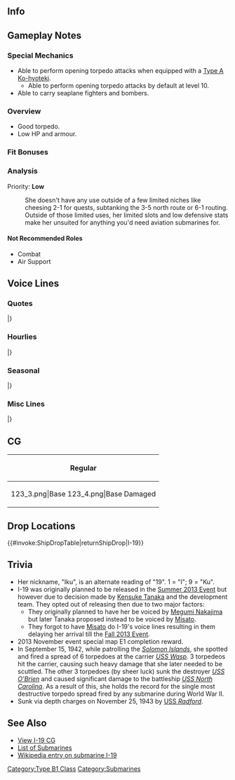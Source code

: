 ==Info==
{{KanmusuInfo|ID=123}}
{{KanmusuInfo|ID=123a}}

==Gameplay Notes==
===Special Mechanics===
* Able to perform opening torpedo attacks when equipped with a [[Type A Ko-hyoteki]].
** Able to perform opening torpedo attacks by default at level 10.
* Able to carry seaplane fighters and bombers.

===Overview===
* Good torpedo.
* Low HP and armour.

===Fit Bonuses===
{{:{{BASEPAGENAME}}/Equipment Bonuses}}

===Analysis===
Priority: '''Low'''

: She doesn't have any use outside of a few limited niches like cheesing 2-1 for quests, subtanking the 3-5 north route or 6-1 routing. Outside of those limited uses, her limited slots and low defensive stats make her unsuited for anything you'd need aviation submarines for. 

====Not Recommended Roles====
* Combat
* Air Support

==Voice Lines==
===Quotes===
{{ShipquoteHeader}}
{{ShipquoteKai
|scenario = Introduction
|origin = 素敵な提督さんで嬉しいのね。伊１９なの。そう、イクって呼んでもいいの！
|translation = I'm happy that you're an amazing Admiral. I'm I-19. Yeah, you can just call me Iku!
|audio = Iku-Introduction.ogg
}}
{{ShipquoteKai
|scenario = Library
|origin = 潜水艦の伊１９よ。うん、イク。正規空母ワスプを自慢の酸素魚雷で仕留めたの。
さらにずっーと先を航行していた戦艦や駆逐艦にも命中したの。
海のスナイパー、イクさんの活躍、ずーっと覚えていてなの…ね。
|translation = I'm the submarine I-19. Yup, Iku. I brought down the fleet carrier Wasp with my great oxygen torpedoes.
I was also able to hit a battleship and a destroyer that was waaay ahead of that carrier.<ref>Referring to the USS North Carolina and USS O'Brien, the latter of which sunk.</ref> 
Don't you ever forget my, the Sniper of the Seas', great achievements... alright?
|audio = Iku-Library.ogg
}}
{{ShipquoteKai
|scenario = Secretary 1
|origin = 提督！イクから目を逸らしちゃダメなの！
|translation = Admiral! You're not allowed to look away from me!
|audio = Iku-Secretary_1.ogg
}}
{{ShipquoteKai
|scenario = Secretary 2
|origin = んふー、提督は何をしても怒らないから好きなのね。
|translation = Hmmm, I like that you don't get angry no matter what I do Admiral.
|audio = Iku-Secretary_2.ogg
}}
{{ShipquoteKai
|scenario = Secretary 3
|origin = 提督？肩凝ってるのぉ？ほらっ、こうするとどーお？痛い？いっひひひひ
|translation = Admiral? Are your shoulders stiff? Now, how does it feel if I do this? Does it hurt? Ehehehehehe~ 
|audio = Iku-Secretary_3.ogg
}}
{{ShipquoteKai
|scenario = Secretary Idle
|origin = 提督～！　イクを待たせるって、どういう了見なの？　またおしおき、されたいの～？
|translation = Admiral~! What were you thinking, keeping me waiting? Do you want to be punished again~?
|audio = Iku-Idle.ogg
}}
{{ShipquoteKai
|scenario = Secretary (Married)
|origin = てーとくー！　肩、揉んであげるのー！　…ぅう、ゴリゴリするの…
|translation = Ad~ mi~ ral~! Let me give you a shoulder massage~! ...Ugh, they're so stiff...
|audio = Iku-Wedding_Line.ogg
}}
{{ShipquoteKai
|scenario = Wedding
|origin = 提督、なーに？イクと潜りたいなの？じゃーあ…はいっ、ウェットスーツ！結構似合うじゃない♪それじゃあ、一緒に潜るのね！…ふふ、この手を絶対に離さないでなの。じゃーあ、潜るなの！　せーの、ザブーンっ！！
|translation = What is it Admiral? Do you want to dive with me? Then... here's a wetsuit for you! It really looks good on you♪ Now then, let's go diving together! ...Fufu, I won't ever let go of this hand. We're diving now! One, two, now!<ref>She uses the onomatopoeia for 'splash'.</ref>
|audio = Iku-Wedding.ogg
}}
{{ShipquoteKai
|scenario = Player's Score
|origin = 提督に、報告書なのね。
|translation = Here's a report for you Admiral.
|audio = Iku-Looking_At_Scores.ogg
}}
{{ShipquoteKai
|scenario = Joining the Fleet
|origin = はーい！　イク、行くの！
|translation = Yes~! Iku is going!<ref>A play on words with 'to go' (行く) and her name (イク) which are both pronounced the same.</ref>
|audio = Iku-Joining_A_Fleet.ogg
}}
{{ShipquoteKai
|scenario = Equipment 1
|origin = いひひっ
|translation = Ehehe~
|audio = Iku-Equipment_1.ogg
}}
{{ShipquoteKai
|scenario = Equipment 2
|origin = ふふー。スナイパー魂が滾るのね～。
|translation = Fufu~. My sniper's spirit is burning~<ref>Referring to her self-proclaimed title as 'Sniper of the Seas'.</ref>
|audio = Iku-Equipment_2.ogg
}}
{{ShipquoteKai
|scenario = Equipment 3
|origin = これなら、アイツらを、一網打尽なのね！
|translation = I can get all of them in one go with this!<ref>Referring to her taking out 3 ships with one torpedo spread.</ref>
|audio = Iku-Equipment_3.ogg
}}
{{ShipquoteKai
|scenario = Supply
|origin = 魚雷の補給は大事！なの！
|translation = Resupplying torpedoes is important! Yup!
|audio = Iku-Supply.ogg
}}
{{ShipquoteKai
|scenario = Docking (Minor Damage)
|origin = ちょ～っと、修理するの～
|translation = I'm going to get a quick repair~
|audio = Iku-Docking_Minor.ogg
}}
{{ShipquoteKai
|scenario = Docking (Major Damage)
|origin = んぁ、やられたぁ…治ったら、倍返しなのね！
|translation = Ugh, they got me... When I'm fixed up, I'm going to pay them back double!
|audio = Iku-Docking_Major.ogg
}}
{{ShipquoteKai
|scenario = Construction
|origin = 新しい艦が出来たの～！
|translation = A new ship has been completed~!
|audio = Iku-Construction.ogg
}}
{{ShipquoteKai
|scenario = Returning from Sortie
|origin = 艦隊帰投、なのね！
|translation = The fleet has returned to port~!
|audio = Iku-Returning_From_Sortie.ogg
}}
{{ShipquoteKai
|scenario = Starting a Sortie
|origin = イクの魚雷が、うずうずしてるの！
|translation = My torpedoes are itching to go!
|audio = Iku-Starting_A_Sortie.ogg
}}
{{ShipquoteKai
|scenario = Starting a Battle
|origin = イクの魚雷攻撃、行きますなのね！
|translation = Here goes my torpedo strike!
|audio = Iku-Battle_Start.ogg
}}
{{ShipquoteKai
|scenario = Attack
|origin = 酸素魚雷6発発射するの！
|translation = Launching 6 oxygen torpedoes!
|audio = Iku-Attack.ogg
}}
{{ShipquoteKai
|scenario = Night Battle Attack 
|origin = 狙ってくれって言ってるようなものなの！
|translation = It's like you're saying "shoot me"!
|audio = Iku-Night_Attack.ogg
}}
{{ShipquoteKai
|scenario = Night Battle
|origin = 提督、あいつ倒したら、ご褒美　欲しいの
|translation = After I defeat them, I want a reward Admiral.
|audio = Iku-Night_Battle.ogg
}}
{{ShipquoteKai
|scenario = MVP
|origin = イク大金星なのね！提督のご褒美、期待しちゃうなのねー
|translation = I won a dazzling victory! I'm expecting a reward from you Admiral~
|audio = Iku-MVP.ogg
}}
{{ShipquoteKai
|scenario = Minor Damage 1
|origin = くぅっ！生意気なのね！
|translation = Guh! How cheeky!
|audio = Iku-Minor_Damage_1.ogg
}}
{{ShipquoteKai
|scenario = Minor Damage 2
|origin = くっ！　私狙ってるの、あいつなの？
|translation = Guh! Is that one targeting me?
|audio = Iku-Minor_Damage_2.ogg
}}
{{ShipquoteKai
|scenario = Major Damage
|origin = こんなんでイクを追い込んだつもりなの…？逆に燃えるのね！
|translation = Did you think you've cornered me with this...? I'm fired up instead!
|audio = Iku-Major_Damage.ogg
}}
{{ShipquoteKai
|scenario = Sunk
|origin = イク…沈むの…？ねえ…提督…私がいなくなっても…心配…しないで…なの…ね…
|translation = Am I... sinking...? Hey... Admiral... even if I'm gone...please...don't worry...alright...
|audio = Iku-Sunk.ogg
}}
|} <references/>

{{clear}}

===Hourlies===
{{ShipquoteHeader | type = hourly}}
{{ShipquoteKai
|scenario = 00:00 
|origin = 時間は、マルマルマルマル！　日付けが変わったの！
|translation = The time is, 0000! The date has changed!
|audio = IkuKai-Hourly_0000.ogg
}}
{{ShipquoteKai
|scenario = 01:00 
|origin = マルヒトマルマル。まだやるの～？
|translation = 0100. Still going?
|audio = IkuKai-Hourly_0100.ogg
}}
{{ShipquoteKai
|scenario = 02:00 
|origin = マルフタマルマル！いつまでやるの～？
|translation = 0200. When will you stop?
|audio = IkuKai-Hourly_0200.ogg
}}
{{ShipquoteKai
|scenario = 03:00 
|origin = マルサンマルマル！　いーつーねーるーのー？
|translation = 0300! When~ are~ you~ sleeping~?
|audio = IkuKai-Hourly_0300.ogg
}}
{{ShipquoteKai
|scenario = 04:00 
|origin = マルヨンマルマル。　実は、今落ちてたでしょ？　イク、知ってるなの～
|translation = 0400. Didn't you fall asleep then? I can tell~<ref>"落ちる" carries the implication of collapsing.</ref>
|audio = IkuKai-Hourly_0400.ogg
}}
{{ShipquoteKai
|scenario = 05:00 
|origin = マルゴーマルマル。ねぇ…今、ちょっと落ちてたの～？
|translation = 0500. Hey... didn't you fall alseep for a while then?
|audio = IkuKai-Hourly_0500.ogg
}}
{{ShipquoteKai
|scenario = 06:00 
|origin = マルロクマルマル！だって、もう朝なの～
|translation = 0600! It's already morning now~
|audio = IkuKai-Hourly_0600.ogg
}}
{{ShipquoteKai
|scenario = 07:00 
|origin = マルナナマルマル！　１日始まってるし、なの！　…お腹空いたぁ～
|translation = 0700! A new day has started! ...I'm hungry~
|audio = IkuKai-Hourly_0700.ogg
}}
{{ShipquoteKai
|scenario = 08:00 
|origin = マルハチマルマル。寝不足じゃないの～？
|translation = 0800. Aren't you tired?
|audio = IkuKai-Hourly_0800.ogg
}}
{{ShipquoteKai
|scenario = 09:00 
|origin = マルキューマルマル！おはよう、なのね！
|translation = 0900! Morning! <ref>As in 'good morning'.</ref>
|audio = IkuKai-Hourly_0900.ogg
}}
{{ShipquoteKai
|scenario = 10:00 
|origin = ヒトマルマルマル。イク、潜水しようっと！
|translation = 1000. I'm going diving!
|audio = IkuKai-Hourly_1000.ogg
}}
{{ShipquoteKai
|scenario = 11:00 
|origin = ヒトヒトマルマル。ふぁ～、眠くなっちゃったの…
|translation = 1100. *yawn* I'm sleepy...
|audio = IkuKai-Hourly_1100.ogg
}}
{{ShipquoteKai
|scenario = 12:00 
|origin = ヒトフタマルマル。イクと一緒に、お昼寝するなの？
|translation = 1200. Want to take an afternoon nap with me?
|audio = IkuKai-Hourly_1200.ogg
}}
{{ShipquoteKai
|scenario = 13:00 
|origin = ヒトサンマルマル！ランチが終わったら、お昼寝したいの～
|translation = 1300! I want to take an afternoon nap after lunch~
|audio = IkuKai-Hourly_1300.ogg
}}
{{ShipquoteKai
|scenario = 14:00 
|origin = ヒトヨンマルマル。天気のいい午後は、お散歩したいの～！何気にいつも、海の中だし～
|translation = 1400. The weather this afternoon is great, I want to go for a walk~! After all, I'm always in the sea~
|audio = IkuKai-Hourly_1400.ogg
}}
{{ShipquoteKai
|scenario = 15:00 
|origin = ヒトゴーマルマル。提督？いつもこの時間、何してるの～？
|translation = 1500. Admiral? What do you normally do at this time?
|audio = IkuKai-Hourly_1500.ogg
}}
{{ShipquoteKai
|scenario = 16:00 
|origin = ヒトロクマルマル。夜に向けて準備なの～！
|translation = 1600. We need to prepare for the night!
|audio = IkuKai-Hourly_1600.ogg
}}
{{ShipquoteKai
|scenario = 17:00 
|origin = ヒトナナマルマル。なんか、うずうずしてくるのね～！
|translation = 1700. I'm kinda itching to do something~!
|audio = IkuKai-Hourly_1700.ogg
}}
{{ShipquoteKai
|scenario = 18:00 
|origin = ヒトハチマルマル！撃つ時は、6発なのね！
|translation = 1800! When firing, you have to use 6 tubes!
|audio = IkuKai-Hourly_1800.ogg
}}
{{ShipquoteKai
|scenario = 19:00 
|origin = ヒトキュウマルマル！19時なの！イクの時間なの！
|translation = 1900! It's 7pm! It's my time!<ref>Iku = 19</ref>
|audio = IkuKai-Hourly_1900.ogg
}}
{{ShipquoteKai
|scenario = 20:00 
|origin = フタマルマルマル！イクの大好きな時間、一緒に過ごせてよかったの！
|translation = 2000! I'm glad I could spend my favourite time with you!
|audio = IkuKai-Hourly_2000.ogg
}}
{{ShipquoteKai
|scenario = 21:00 
|origin = フタヒトマルマル。さ～て、そろそろ、夜本番なの！
|translation = 2100. Now, it's almost time for tonight's performance!<ref>A double entendre since 'honban' (本番) can both mean 'performance' and 'sex'.</ref>
|audio = IkuKai-Hourly_2100.ogg
}}
{{ShipquoteKai
|scenario = 22:00 
|origin = フタフタマルマル。気合い入れて、行っちゃうなの～？
|translation = 2100. Have you gotten fired up~?
|audio = IkuKai-Hourly_2200.ogg
}}
{{ShipquoteKai
|scenario = 23:00 
|origin = フタサンマルマル。イクってば、そろそろ御睡なのかも～…
|translation = 2300. I think it's almost time for me to sleep...
|audio = IkuKai-Hourly_2300.ogg
}}
|} <references/>

{{clear}}

===Seasonal===
{{SeasonalHeaderOld}}
{{SeasonalQuote
|scenario = [[Seasonal/Christmas_2015|Christmas 2015]]
|origin = 提督、このケーキおいしいの！もっともっとほしいの！イク、クリスマスはとってもご機嫌なの！
|translation =	This cake is delicious, Admiral! I want a lot more! I’m really enjoying Christmas!
|audio = I-19_Christmas_2015_Sec1.ogg
|notes =
}}
{{SeasonalQuote
|scenario = [[Seasonal/New_Year_2016|New Year 2016]]
|origin = 提督、あけましておめでとう、なの！今年もイクをよろしくお願いするの！するの！
|translation =	Happy New Year, Admiral! Please take care of me again this year! OK!
|audio = I-19_New_Year_2016_Sec1.mp3
|notes = 
}}
{{SeasonalQuote
|scenario = [[Seasonal/Setsubun_2016|Setsubun 2016]]
|origin = 節分なの！ えっと、イクたちの鬼役は…大鯨なの！ 目標発見、節分戦深度に浮上、てぇー！ 鬼は～外！ えい、えーい！
|translation =	It’s Setsubun! Ummm, our Oni is… Taigei! Target spotted, rise to Setsubun combat depth, firee! Demon begone! Ei, eiiii!
|audio = I-19_Setsubun_2016_Sec1.ogg
|notes = 
}}
{{SeasonalQuote
|scenario = [[Seasonal/Valentine%27s_Day_2016|Valentine’s Day 2016]]
|origin = 提督！イク、結構頑張って手作りチョコ作ったの！食べてほしいの！…どう？美味し？うん、まだまだあるの！
|translation =	Admiral! I did my best to make some handmade chocolates! I want you to have them! …Well? Are they good? Yup, I’ve got plenty more!
|audio = I-19_Valentine_Sec1.ogg
|notes = Secretary 1
}}
{{SeasonalQuote
|scenario = [[Seasonal/Valentine%27s_Day_2016|Valentine’s Day 2016]]
|origin = 提督、どうしたの！？顔色が悪いの…えぇ、チョコの食べすぎ？それは良くないの…胃薬入りチョコ作ったの！これ、食べるの！
|translation = What’s wrong, Admiral!? You don’t look so good… Eh, you ate too many chocolates? That’s bad… I’ll make chocolates with stomach medicine! Here, eat this! 
|audio = I-19_Valentine_Sec1.ogg
|notes = Secretary 2
}}
{{SeasonalQuote
|scenario = [[Seasonal/White_Day_2016|White Day 2016]]
|origin = 提督、これ、チョコのお返し？ありがとなの！嬉しいから、これ持って、オリョール行ってくるの！ふふ、イク、ご機嫌なの！
|translation =	Is this in return for the chocolates, Admiral? Thank you! I’ll bring it with me to Orel because I’m happy! Fufu~, I’m in a good mood!
|audio = I-19_White_Day_2016.ogg
|notes = 
}}
{{SeasonalQuote
|scenario = [[Seasonal/Third_Anniversary|3rd Anniversary]]
|origin = 提督、イク達、三周年なの！めでたいの！これからも、よろしくなの！
|translation =	It’s our 3rd Anniversary, Admiral! Congrats! I’m going to keep counting on you!
|audio = I-19_3rd_Anniversary_Sec1.mp3
|notes = 
}}
{{SeasonalQuote
|scenario = [[Seasonal/Rainy_Season_2016|Rainy Season 2016]]
|origin = 最近、雨が多いの？イク、何時も海の中だから分からなかったの。梅雨なのね。
|translation =	It’s been raining a lot recently? I’m always under the sea so I never realised. It’s the rainy season.
|audio = I-19_Rainy_Season_2016_Sec1.mp3
|notes = 
}}
{{SeasonalQuote
|scenario = [[Seasonal/Early_Summer_2016|Early Summer 2016]]
|origin = そろそろまた夏がくるのね！えぇ、提督？この水着以外が見たいの？イク、これが良いんだけど…ん、どうしようかな～？
|translation =	Summer is almost here again! Eh,Admiral? You want to see me in something other than this swimsuit? I like this swimsuit though… Hmmm, what should I do?
|audio = I-19_Early_Summer_Sec1_2016.ogg
|notes = 
}}
{{SeasonalQuote
|scenario = [[Seasonal/Autumn_2016|Autumn 2016]]
|origin = イク、秋は無性に魚雷を撃ちたくなるの。空母とか空母とか空母とか、戦艦でもいいの！
|translation =	I really want to fire torpedoes in autumn. At a carrier, or a carrier, or a carrier; even a battleship is fine!<ref>Referring to the time she sunk a CV and a DD and damaged a BB with a single torpedo salvo at Guadalcanal.</ref>
|audio = I-19_Autumn_2016_Sec1.mp3
|notes = 
}}
{{SeasonalQuote
|scenario = [[Seasonal/Coming_of_Spring_2017|Spring 2017]]
|origin = 提督、春なの！イクとピクニックに行くといいの！行き先だって？もちろん、海の中なお！
|translation =	It’s spring, Admiral! Come for a picnic with me! Where? Out to sea of course!
|audio = I-19_Spring_Sec1_2017.mp3
|notes = 
}}
{{SeasonalQuote
|scenario = [[Seasonal/Fourth_Anniversary|4th Anniversary]]
|origin =提督、イク達四周年なの！めでたいの！これからもよろしくなの！
|translation =	It’s our 4th Anniversary, Admiral! It’s a happy time! Keep taking care of me!
|audio = Iku_4th_Anniversary_Sec1_2017.mp3
|notes = 
}}
{{SeasonalQuote
|scenario = [[Seasonal/Late_Autumn_2017|Late Autumn 2017]]
|origin = 大分寒くなって来たの。イク？イクは風邪なんか引かないの！提督は？あれ、熱あるの？えぇ、違う？
|translation =	It’s gotten really cold. Me? I don’t catch things like colds! What about you, Admiral? Do you have a fever? Eh, you don’t?
|audio = I-19_Late_Autumn_2017_Sec1.mp3
|notes = 
}}
{{SeasonalQuote
|scenario = [[Seasonal/Fifth_Anniversary|5th Anniversary]]
|origin = 提督、イクたち、ついに五周年なの！めでたいの！これからも、よろしくなの！
|translation =	It’s finally our 5th Anniversary, Admiral! Well done! Keep looking after us!
|audio = I-19_5th_Anniversary_Sec1.mp3
|notes = 
}}
{{SeasonalQuote
|scenario = [[Seasonal/Sixth_Anniversary|6th Anniversary]]
|origin = 提督、イクたちなんと六周年なの。おめでたいの。これからも、よろしくおねがいなの。
|translation =	Admiral, it's our 6th Anniversary. Thank you. Please keep looking after me.
|audio = I-19_6th_Anniversary_Sec2.mp3
|notes = Secretary 2
}}
{{SeasonalQuote
|scenario = [[Seasonal/Seventh_Anniversary|7th Anniversary 2020]]
|origin = 提督、オリョール…じゃない、イクたち、七周年なの！おめでたいの！これからもよろしくなの！
|translation =	Admiral, it's Orel's... No, it's our 7th Anniversary! Congrats! Please keep looking after us!
|audio = I-19_7th_Anniversary_Secretary_2.mp3
|notes = Secretary 2
}}
{{SeasonalQuote
|scenario = [[Seasonal/Eighth_Anniversary|8th Anniversary]]
|origin = 提督、提督、イクたち、ついに、ついに八周年なの！ねぇ、めでたいの？これからも、よろしくお願いなの。
|translation =	Admiral, Admiral, it's really our 8th Anniversary! Hey, aren't you happy? Please keep looking after me.
|audio = I-19_8th Anniversary_Secretary_1.mp3
|notes = 
}}
|}<references/>

{{clear}}

===Misc Lines===
{{SeasonalHeaderOld}}
{{SeasonalQuote
|scenario = [[Seasonal/Final_Battle|Eve of the Final Battle 2018]]
|origin = 艦隊が、作戦準備に入ってるなの。緊張するの！
|translation =	The fleet is preparing for the operation. I’m nervous!
|audio = I-19_Kantai_Kessen_2018_Sec3.mp3
|notes = Secretary 3
}}
{{SeasonalQuote
|scenario = [[Fall 2020 Event]]
|origin = 了解ナノ！
|translation =	Understood!
|audio = Ship_Voice_I-19_Kai_Fall_2020_Event_Friend_Fleet_1.mp3
|notes = Friend Fleet 1
}}
|}<references/>

{{clear}}

==CG==
{| class="mw-collapsible mw-collapsed wikitable" style="width: 100%;"
!Regular
|-
|<gallery>
123_3.png|Base
123_4.png|Base Damaged
</gallery>
|}

== Drop Locations ==
{{#invoke:ShipDropTable|returnShipDrop|I-19}}

==Trivia==
* Her nickname, "Iku", is an alternate reading of "19". 1 = "I"; 9 = "Ku".
* I-19 was originally planned to be released in the [[Summer 2013 Event]] but however due to decision made by [[Kensuke Tanaka]] and the development team. They opted out of releasing then due to two major factors:
** They originally planned to have her be voiced by [[Megumi Nakajima]] but later Tanaka proposed instead to be voiced by [[Misato]].
** They forgot to have [[Misato]] do I-19's voice lines resulting in them delaying her arrival till the [[Fall 2013 Event]].
*2013 November event special map E1 completion reward.
*In September 15, 1942, while patrolling the [http://en.wikipedia.org/wiki/Solomon_Islands ''Solomon Islands''], she spotted and fired a spread of 6 torpedoes at the carrier [http://en.wikipedia.org/wiki/USS_Wasp_(CV-7) ''USS Wasp'']''.'' 3 torpedeos hit the carrier, causing such heavy damage that she later needed to be scuttled. The other 3 torpedoes (by sheer luck) sunk the destroyer [http://en.wikipedia.org/wiki/USS_O%27Brien_(DD-415) ''USS O'Brien''] and caused significant damage to the battleship [http://en.wikipedia.org/wiki/USS_North_Carolina_(BB-55) ''USS North Carolina'']. As a result of this, she holds the record for the single most destructive torpedo spread fired by any submarine during World War II.
*Sunk via depth charges on November 25, 1943 by [http://en.wikipedia.org/wiki/USS_Radford_(DD-446) USS ''Radford''].

==See Also==
*[[{{PAGENAMEE}}/Gallery|View I-19 CG]]
*[[EliteSS|List of Submarines]]
*[[wikipedia:Japanese_submarine_I-19|Wikipedia entry on submarine I-19]]
{{shiplist}}
[[Category:Type B1 Class]]
[[Category:Submarines]]
